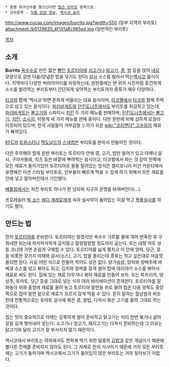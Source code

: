  * 용병 야구선수를 찾으신다면 [[틸슨 브리또]] 항목으로.
 * 상위항목 - [[식품 관련 정보]], [[멕시코 요리]]
http://www.cucas.com/images/burrito.jpg?width=550
(일부 지역의 부리토)
attachment:/b0129620_4f131a8c985ed.jpg
(일반적인 부리토)

[[목차]]
== 소개 ==
'''Burrito'''
[[옥수수]]로 만든 얇은 [[빵]]인 [[토르티야]]에 [[쇠고기]]나 [[닭고기]], [[콩]], [[밥]] 등을 얹어 [[네모]] 모양으로 감싼 다음(양념한 밥을 넣기도 한다) [[살사]] 소스를 발라서 먹는[[멕시코]] 음식이다. 지역마다 다양한 버라이어티를 자랑하는데, 원판중에는 맨 위의 사진처럼 흥건하게 소스를 발라먹는 부리토부터 간단하게 넣어먹는 부리토까지 종류가 매우 다양하다.

[[타코]]와 함께 '멕시코'하면 흔하게 떠올리는 대표 음식이며, [[타코벨]]에서 [[타코]]와 함께 주력으로 삼고 있는 음식이다. [[파리바게트]]와 [[던킨도너츠]]에서도 부리토를 취급하고 있는데, [[파리바게트]]는 [[불고기]]와 스파이시 [[치킨]] 두 가지 메뉴를 판매하며, [[던킨도너츠]]에서는 [[불고기]], [[치킨]], [[소시지]], 이렇게 세 가지 메뉴를 판매 중이다. 다만 원판에 비해 심하게 로컬라이징되어 있으며, 한국 사람들이 거부감을 느끼기 쉬운 [[wiki:"코리앤더" 고수]]등의 재료가 빠져있다. 

[[KFC]]의 [[트위스터]]나 [[맥도날드]]의 [[스낵랩]]은 부리토를 본따서 만들어진 것이다.

다만 주의해야 할게 원판 부리토는 토르티야 안에 콩, 고기, 밥만 들어가 있고 야채나 살사, 구아카몰레, 치즈 등은 바깥에 뿌려먹는 음식이고, 타코벨에서 파는 것 같이 안쪽에 모든 재료가 들어가있어 또르티야로 둘둘 말려있는 방식은 캘리포니아 미션 카운티에서 유명해진 미션 스타일 부리토로, 인부들이 빠르게 먹을 수 있게 하기 위해서 모든 재료를 안에 넣고 말아버린데서 기인했다. 

[[배틀쉽]]에서는 치킨 부리토 하나가 한 남자와 지구의 운명을 바꿔버린다(...).

프로레슬러 [[빅 쇼]]는 [[에디 게레로]]에게 속아 설사약이 들어있는 이걸 먹고 [[폭풍설사]]를 하기도 했다.

== 만드는 법 ==
먼저 [[토르티야]]를 준비한다. 토르티야는 알겠지만 옥수수 가루를 물에 개어 반죽한 후 구워내면 되는데 파삭파삭하게 굽지말고 말랑말랑할 정도까지 굽는다. 또는 대형 마트 냉동 코너에 가면 손쉽게 구매할 수 있다. 토르티야를 넓게 펼치고 이 안에 양파, 당근, 콩을 비롯한 갖가지 야채와 살사(소스), 고기, 밥을 올리는데 종류는 먹고 싶은대로 마음껏 올리면 된다. 사실 어떤 식으로 만들어 먹어도 상관 없다. 닭가슴살, 양파와 양배추에 바베큐 소스를 넣고 볶아도 되고, 김치와 양파를 잘게 썰어 밥에 데리야키 소스를 볶아서 재료로 써도 된다. 집에 있는 재료 아무거나 볶아 재료를 만들어 보자. 또는 파프리카, 양상추, 토마토, 당근 등을 그대로 넣는 식의 여러 바리에이션이 존재한다. 토르티야를 잘 펴놓아 위와 중앙에 재료를 올려 놓고 토르티야 밑면을 위로 올려 접은 다음 양쪽도 중앙 쪽으로 접어 말면 밑으로 재료가 흐르지 않게 먹을 수 있다. 흔히 말하는 월남쌈과 비슷한데 전통적으로는 토마토 살사에 볶은 콩, 쌀밥, 다져서 볶은 고기를 올려 그대로 먹는 것이다.

씹는 맛이 중요하므로 야채는 길쭉하게 썰어 준비하고 닭고기는 미리 한번 볶거나 삶아 살을 길게 찢어내어 넣는다. 소고기나 양고기, 돼지고기는 다져서 준비하는데 그 이유는 닭고기와 달리 고기가 잘 부서지지 않기 때문이다.

맥시코에서 부리토는 야외에서도 편하게 먹기 위한 일종의 [[김밥]]과 같은 개념이기 때문에 별다른 전채를 준비하지 않아도 된다. 그 자체로 한끼 식사이기 때문에 거의 모든 부리토에는 고기가 들어가며 멕시코에서 고기가 들어있지 않은 부리토는 거의 찾아보기 어렵다. 


